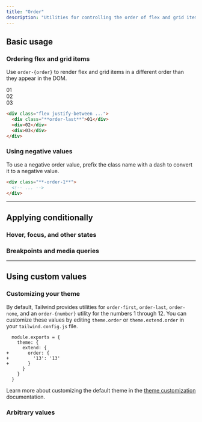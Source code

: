 ```yaml
---
title: "Order"
description: "Utilities for controlling the order of flex and grid items."
---
```




## Basic usage

### Ordering flex and grid items

Use `order-{order}` to render flex and grid items in a different order than they appear in the DOM.

<Example>
  <div class="flex justify-between font-mono text-white text-sm font-bold leading-6">
    <div class="w-14 h-14 rounded-lg flex items-center justify-center bg-sky-500 shadow-lg order-last">01</div>
    <div class="w-14 h-14 rounded-lg flex items-center justify-center bg-sky-500 shadow-lg">02</div>
    <div class="w-14 h-14 rounded-lg flex items-center justify-center bg-sky-500 shadow-lg">03</div>
  </div>
</Example>

```html
<div class="flex justify-between ...">
  <div class="**order-last**">01</div>
  <div>02</div>
  <div>03</div>
</div>
```

### Using negative values

To use a negative order value, prefix the class name with a dash to convert it to a negative value.

```html
<div class="**-order-1**">
  <!-- ... -->
</div>
```

---

## <Heading ignore>Applying conditionally</Heading>

### <Heading ignore>Hover, focus, and other states</Heading>

<HoverFocusAndOtherStates defaultClass="order-first" featuredClass="order-last" />

### <Heading ignore>Breakpoints and media queries</Heading>

<BreakpointsAndMediaQueries defaultClass="order-first" featuredClass="order-last" />

---

## Using custom values

### Customizing your theme

By default, Tailwind provides utilities for `order-first`, `order-last`, `order-none`, and an `order-{number}` utility for the numbers 1 through 12. You can customize these values by editing `theme.order` or `theme.extend.order` in your `tailwind.config.js` file.

```diff-js {{ filename: 'tailwind.config.js' }}
  module.exports = {
    theme: {
      extend: {
+       order: {
+         '13': '13'
+       }
      }
    }
  }
```

Learn more about customizing the default theme in the [theme customization](/docs/theme#customizing-the-default-theme) documentation.

### Arbitrary values

<ArbitraryValues property="order" featuredClass="order-[13]" />
